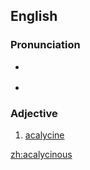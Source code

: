 ==English==

===Pronunciation===
* {{a|US}} {{IPA|/ˌeɪ.kəˈlɪs.n̩.əs/}}
* {{rhymes|ɪsənəs}}

===Adjective===
{{en-adj|-}}

# [[acalycine]]

[[zh:acalycinous]]